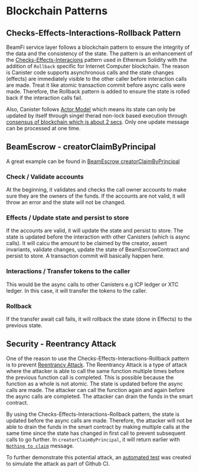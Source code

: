 # Blockchain Patterns

## Checks-Effects-Interactions-Rollback Pattern

BeamFi service layer follows a blockchain pattern to ensure the integrity of the data and the consistency of the state. The pattern is an enhancement of the [Checks-Effects-Interacions](https://docs.soliditylang.org/en/v0.6.11/security-considerations.html) pattern used in Ethereum Solidity with the addition of `Rollback` specific for Internet Computer blockchain. The reason is Canister code supports asynchronous calls and the state changes (effects) are immediately visible to the other caller before interaction calls are made. Treat it like atomic transaction commit before async calls were made. Therefore, the Rollback pattern is added to ensure the state is rolled back if the interaction calls fail.

Also, Canister follows [Actor Model](https://internetcomputer.org/capabilities/actor-model) which means its state can only be updated by itself through singel therad non-lock based execution through [consensus of blockchain which is about 2 secs](https://internetcomputer.org/capabilities). Only one update message can be processed at one time.

## BeamEscrow - creatorClaimByPrincipal

A great example can be found in [BeamEscrow creatorClaimByPrincipal](https://github.com/BeamFi/BeamFiProtocol/blob/23101f93860397a4360aac7d4a4ac2bcf6e8f32d/backend/service/BeamEscrow.mo#LL288C35-L288C58)

 
<Steps>
 
### Check / Validate accounts
At the beginning, it validates and checks the call owner accounts to make sure they are the owners of the funds. If the accounts are not valid, it will throw an error and the state will not be changed.

### Effects / Update state and persist to store

If the accounts are valid, it will update the state and persist to store. The state is updated before the interaction with other Canisters (which is async calls). It will calcu the amount to be claimed by the creator, assert invariants, validate changes, update the state of BeamEscrowContract and persist to store. A transaction commit will basically happen here.

### Interactions / Transfer tokens to the caller

This would be the async calls to other Canisters e.g ICP ledger or XTC ledger. In this case, it will transfer the tokens to the caller.

### Rollback

If the transfer await call fails, it will rollback the state (done in Effects) to the previous state.

</Steps>

## Security - Reentrancy Attack

One of the reason to use the Checks-Effects-Interactions-Rollback pattern is to prevent [Reentrancy Attack](https://solidity-by-example.org/hacks/re-entrancy/). The Reentrancy Attack is a type of attack where the attacker is able to call the same function multiple times before the previous function call is completed. This is possible because the function as a whole is not atomic. The state is updated before the async calls are made. The attacker can call the function again and again before the async calls are completed. The attacker can drain the funds in the smart contract.

By using the Checks-Effects-Interactions-Rollback pattern, the state is updated before the async calls are made. Therefore, the attacker will not be able to drain the funds in the smart contract by making multiple calls at the same time since the state has changed in first call to prevent subsequent calls to go further. In `creatorClaimByPrincipal`, it will return earlier with [`Nothing to claim`](https://github.com/BeamFi/BeamFiProtocol/blob/23101f93860397a4360aac7d4a4ac2bcf6e8f32d/backend/service/BeamEscrow.mo#L314) message.

To further demonstrate this potential attack, an [automated test](https://github.com/BeamFi/BeamFiProtocol/blob/main/backend/test/test-claim-reentrancy.sh) was created to simulate the attack as part of Github CI.
